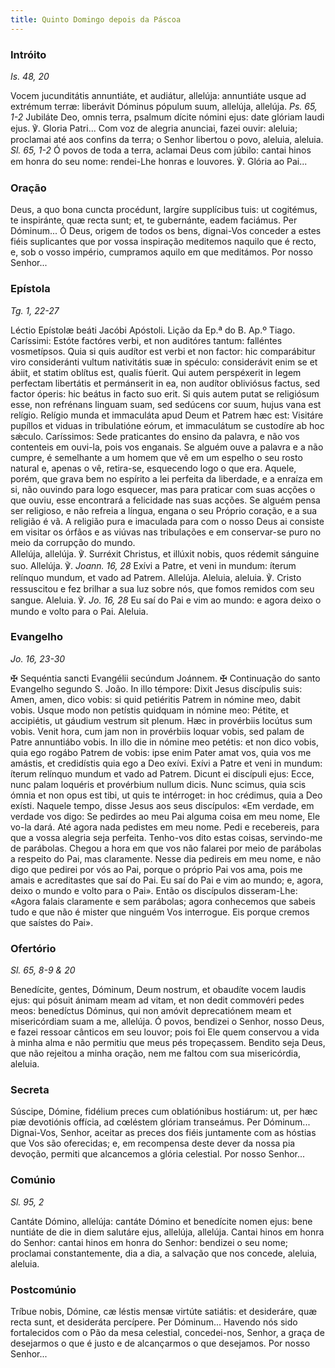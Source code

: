 ```yaml
---
title: Quinto Domingo depois da Páscoa
---
```


### Intróito

<em>Is. 48, 20</em>

<div class="side-by-side not-content">
  <span>
    Vocem jucunditátis annuntiáte, et audiátur, allelúja: annuntiáte usque ad
    extrémum terræ: liberávit Dóminus pópulum suum, allelúja, allelúja.
    <em>Ps. 65, 1-2</em> Jubiláte Deo, omnis terra, psalmum dícite nómini ejus: date
    glóriam laudi ejus. ℣. Gloria Patri...
  </span>
  <span>
    Com voz de alegria anunciai, fazei ouvir: aleluia; proclamai até aos confins
    da terra; o Senhor libertou o povo, aleluia, aleluia. <em>Sl. 65, 1-2</em> Ó
    povos de toda a terra, aclamai Deus com júbilo: cantai hinos em honra do seu
    nome: rendei-Lhe honras e louvores. ℣. Glória ao Pai...
  </span>
</div>

### Oração

<div class="side-by-side not-content">
  <span>
    Deus, a quo bona cuncta procédunt, largíre supplícibus tuis: ut cogitémus,
    te inspiránte, quæ recta sunt; et, te gubernánte, eadem faciámus. Per
    Dóminum...
  </span>
  <span>
    Ó Deus, origem de todos os bens, dignai-Vos conceder a estes fiéis
    suplicantes que por vossa inspiração meditemos naquilo que é recto, e, sob o
    vosso império, cumpramos aquilo em que meditámos. Por nosso Senhor...
  </span>
</div>

### Epístola

<em>Tg. 1, 22-27</em>

<div class="side-by-side not-content">
  <span>Léctio Epístolæ beáti Jacóbi Apóstoli.</span>
  <span>Lição da Ep.ª do B. Ap.º Tiago.</span>
  <span>
    Caríssimi: Estóte factóres verbi, et non auditóres tantum: falléntes
    vosmetípsos. Quia si quis audítor est verbi et non factor: hic comparábitur
    viro consideránti vultum nativitátis suæ in spéculo: considerávit enim se et
    ábiit, et statim oblítus est, qualis fúerit. Qui autem perspéxerit in legem
    perfectam libertátis et permánserit in ea, non audítor obliviósus factus,
    sed factor óperis: hic beátus in facto suo erit. Si quis autem putat se
    religiósum esse, non refrénans linguam suam, sed sedúcens cor suum, hujus
    vana est relígio. Relígio munda et immaculáta apud Deum et Patrem hæc est:
    Visitáre pupíllos et viduas in tribulatióne eórum, et immaculátum se
    custodíre ab hoc sǽculo.
  </span>
  <span>
    Caríssimos: Sede praticantes do ensino da palavra, e não vos contenteis em
    ouvi-la, pois vos enganais. Se alguém ouve a palavra e a não cumpre, é
    semelhante a um homem que vê em um espelho o seu rosto natural e, apenas o
    vê, retira-se, esquecendo logo o que era. Aquele, porém, que grava bem no
    espírito a lei perfeita da liberdade, e a enraíza em si, não ouvindo para
    logo esquecer, mas para praticar com suas acções o que ouviu, esse
    encontrará a felicidade nas suas acções. Se alguém pensa ser religioso, e
    não refreia a língua, engana o seu Próprio coração, e a sua religião é vã. A
    religião pura e imaculada para com o nosso Deus ai consiste em visitar os
    órfãos e as viúvas nas tribulações e em conservar-se puro no meio da
    corrupção do mundo.
  </span>
</div>

<div class="side-by-side not-content">
  <span>
    Allelúja, allelúja. ℣. Surréxit Christus, et illúxit nobis, quos rédemit
    sánguine suo. Allelúja. ℣. <em>Joann. 16, 28</em> Exívi a Patre, et veni in
    mundum: íterum relínquo mundum, et vado ad Patrem. Allelúja.
  </span>
  <span>
    Aleluia, aleluia. ℣. Cristo ressuscitou e fez brilhar a sua luz sobre nós,
    que fomos remidos com seu sangue. Aleluia. ℣. <em>Jo. 16, 28</em> Eu saí do
    Pai e vim ao mundo: e agora deixo o mundo e volto para o Pai. Aleluia.
  </span>
</div>

### Evangelho

<em>Jo. 16, 23-30</em>

<div class="side-by-side not-content">
  <span>
    <span class="cross text-red-500">✠</span> Sequéntia sancti Evangélii
    secúndum Joánnem.
  </span>
  <span>
    <span class="cross text-red-500">✠</span> Continuação do santo Evangelho
    segundo S. João.
  </span>
  <span>
    In illo témpore: Dixit Jesus discípulis suis: Amen, amen, dico vobis: si
    quid petiéritis Patrem in nómine meo, dabit vobis. Usque modo non petístis
    quidquam in nómine meo: Pétite, et accipiétis, ut gáudium vestrum sit
    plenum. Hæc in provérbiis locútus sum vobis. Venit hora, cum jam non in
    provérbiis loquar vobis, sed palam de Patre annuntiábo vobis. In illo die in
    nómine meo petétis: et non dico vobis, quia ego rogábo Patrem de vobis: ipse
    enim Pater amat vos, quia vos me amástis, et credidístis quia ego a Deo
    exívi. Exívi a Patre et veni in mundum: íterum relínquo mundum et vado ad
    Patrem. Dicunt ei discípuli ejus: Ecce, nunc palam loquéris et provérbium
    nullum dicis. Nunc scimus, quia scis ómnia et non opus est tibi, ut quis te
    intérroget: in hoc crédimus, quia a Deo exísti.
  </span>
  <span>
    Naquele tempo, disse Jesus aos seus discípulos: «Em verdade, em verdade vos
    digo: Se pedirdes ao meu Pai alguma coisa em meu nome, Ele vo-la dará. Até
    agora nada pedistes em meu nome. Pedi e recebereis, para que a vossa alegria
    seja perfeita. Tenho-vos dito estas coisas, servindo-me de parábolas. Chegou
    a hora em que vos não falarei por meio de parábolas a respeito do Pai, mas
    claramente. Nesse dia pedireis em meu nome, e não digo que pedirei por vós
    ao Pai, porque o próprio Pai vos ama, pois me amais e acreditastes que saí
    do Pai. Eu saí do Pai e vim ao mundo; e, agora, deixo o mundo e volto para o
    Pai». Então os discípulos disseram-Lhe: «Agora falais claramente e sem
    parábolas; agora conhecemos que sabeis tudo e que não é mister que ninguém
    Vos interrogue. Eis porque cremos que saístes do Pai».
  </span>
</div>

### Ofertório

<em>Sl. 65, 8-9 & 20</em>

<div class="side-by-side not-content">
  <span>
    Benedícite, gentes, Dóminum, Deum nostrum, et obaudíte vocem laudis ejus:
    qui pósuit ánimam meam ad vitam, et non dedit commovéri pedes meos:
    benedíctus Dóminus, qui non amóvit deprecatiónem meam et misericórdiam suam
    a me, allelúja.
  </span>
  <span>
    Ó povos, bendizei o Senhor, nosso Deus, e fazei ressoar cânticos em seu
    louvor; pois foi Ele quem conservou a vida à minha alma e não permitiu que
    meus pés tropeçassem. Bendito seja Deus, que não rejeitou a minha oração,
    nem me faltou com sua misericórdia, aleluia.
  </span>
</div>

### Secreta

<div class="side-by-side not-content">
  <span>
    Súscipe, Dómine, fidélium preces cum oblatiónibus hostiárum: ut, per hæc piæ
    devotiónis offícia, ad cœléstem glóriam transeámus. Per Dóminum...
  </span>
  <span>
    Dignai-Vos, Senhor, aceitar as preces dos fiéis juntamente com as hóstias
    que Vos são oferecidas; e, em recompensa deste dever da nossa pia devoção,
    permiti que alcancemos a glória celestial. Por nosso Senhor...
  </span>
</div>

### Comúnio

<em>Sl. 95, 2</em>

<div class="side-by-side not-content">
  <span>
    Cantáte Dómino, allelúja: cantáte Dómino et benedícite nomen ejus: bene
    nuntiáte de die in diem salutáre ejus, allelúja, allelúja.
  </span>
  <span>
    Cantai hinos em honra do Senhor: cantai hinos em honra do Senhor: bendizei o
    seu nome; proclamai constantemente, dia a dia, a salvação que nos concede,
    aleluia, aleluia.
  </span>
</div>

### Postcomúnio

<div class="side-by-side not-content">
  <span>
    Tríbue nobis, Dómine, cæ léstis mensæ virtúte satiátis: et desideráre, quæ
    recta sunt, et desideráta percípere. Per Dóminum...
  </span>
  <span>
    Havendo nós sido fortalecidos com o Pão da mesa celestial, concedei-nos,
    Senhor, a graça de desejarmos o que é justo e de alcançarmos o que
    desejamos. Por nosso Senhor...
  </span>
</div>
